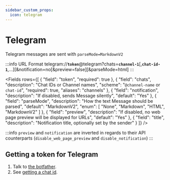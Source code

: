 ```yaml
---
sidebar_custom_props:
  icon: telegram
---
```


# Telegram


Telegram messages are sent with `parseMode=MarkdownV2`


:::info URL Format
    telegram://__`token`__@telegram?chats=__`channel-1`__[,__`chat-id-1`__,...][&notification=no[&preview=false][&parseMode=html]
:::


<Fields rows={[
    {
        "field": "token",
        "required": true
    },
    {
        "field": "chats",
        "description": "Chat IDs or Channel names",
        "scheme": "`@channel-name` or `chat-id`",
        "required": true,
        "aliases": "channels"
    },
    {
        "field": "notification",
        "description": "If disabled, sends Message silently",
        "default": "Yes"
    },
    {
        "field": "parseMode",
        "description": "How the text Message should be parsed",
        "default": "MarkdownV2",
        "enum": [
            "None",
            "Markdown",
            "HTML",
            "MarkdownV2"
        ]
    },
    {
        "field": "preview",
        "description": "If disabled, no web page preview will be displayed for URLs",
        "default": "Yes"
    },
    {
        "field": "title",
        "description": "Notification title, optionally set by the sender"
    }
]} />


:::info
    `preview` and `notification` are inverted in regards to their API counterparts (`disable_web_page_preview` and `disable_notification`)
:::


## Getting a token for Telegram

1. Talk to [the botfather](https://core.telegram.org/bots#6-botfather).
2. See [getting a chat id](https://github.com/GabrielRF/telegram-id).

